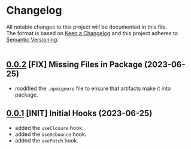 # Changelog

All notable changes to this project will be documented in this file.<br/>
The format is based on [Keep a Changelog](http://keepachangelog.com/en/1.0.0/)
and this project adheres to [Semantic Versioning](http://semver.org/spec/v2.0.0.html).<br/><br/>

## [0.0.2](https://github.com/weebuinc/react-hooks/tree/v0.0.2) [FIX] Missing Files in Package (2023-06-25)

- modified the `.npmignore` file to ensure that artifacts make it into package.

## [0.0.1](https://github.com/weebuinc/react-hooks/tree/v0.0.1) [INIT] Initial Hooks (2023-06-25)

- added the `useClosure` hook.
- added the `useDebounce` hook.
- added the `usePatch` hook.
